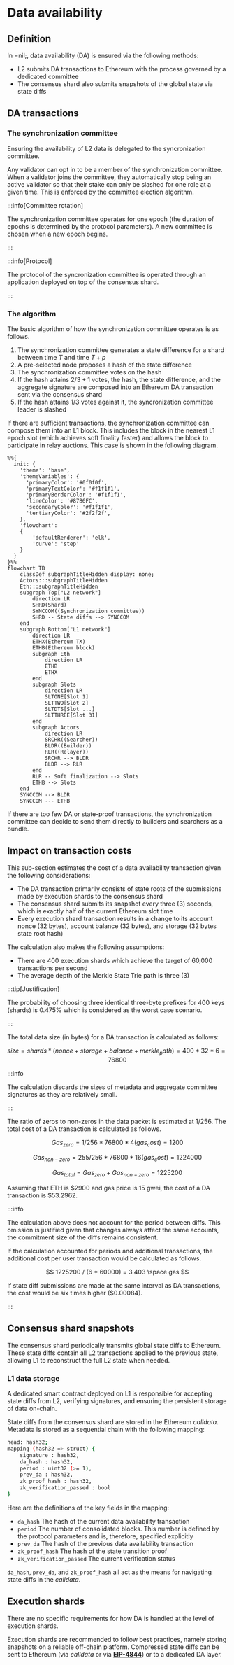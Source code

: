 # Data availability

## Definition

In =nil;, data availability (DA) is ensured via the following methods:

* L2 submits DA transactions to Ethereum with the process governed by a dedicated committee
* The consensus shard also submits snapshots of the global state via state diffs

## DA transactions

### The synchronization committee

Ensuring the availability of L2 data is delegated to the syncronization committee.

Any validator can opt in to be a member of the synchronization committee. When a validator joins the committee, they automatically stop being an active validator so that their stake can only be slashed for one role at a given time. This is enforced by the committee election algorithm.

:::info[Committee rotation]

The synchronization committee operates for one epoch (the duration of epochs is determined by the protocol parameters). A new committee is chosen when a new epoch begins.

:::

:::info[Protocol]

The protocol of the syncronization committee is operated through an application deployed on top of the consensus shard.

:::

### The algorithm

The basic algorithm of how the synchronization committee operates is as follows.

1. The synchronization committee generates a state difference for a shard between time $T$ and time $T + p$
2. A pre-selected node proposes a hash of the state difference
3. The synchronization committee votes on the hash
4. If the hash attains $2/3 + 1$ votes, the hash, the state difference, and the aggregate signature are composed into an Ethereum DA transaction sent via the consensus shard
5. If the hash attains $1/3$ votes against it, the syncronization committee leader is slashed

If there are sufficient transactions, the synchronization committee can compose them into an L1 block. This includes the block in the nearest L1 epoch slot (which achieves soft finality faster) and allows the block to participate in relay auctions. This case is shown in the following diagram.

```mermaid
%%{
  init: {
    'theme': 'base',
    'themeVariables': {
      'primaryColor': '#0f0f0f',
      'primaryTextColor': '#f1f1f1',
      'primaryBorderColor': '#f1f1f1',
      'lineColor': '#87B6FC',
      'secondaryColor': '#f1f1f1',
      'tertiaryColor': '#2f2f2f',
    },
    'flowchart':
    {
        'defaultRenderer': 'elk',
        'curve': 'step'
    }
  }
}%%
flowchart TB
    classDef subgraphTitleHidden display: none;
    Actors:::subgraphTitleHidden
    Eth:::subgraphTitleHidden
    subgraph Top["L2 network"]
        direction LR
        SHRD(Shard)
        SYNCCOM((Synchronization committee))
        SHRD -- State diffs --> SYNCCOM
    end
    subgraph Bottom["L1 network"]
        direction LR
        ETHX(Ethereum TX)
        ETHB(Ethereum block)
        subgraph Eth
            direction LR
            ETHB
            ETHX
        end
        subgraph Slots
            direction LR
            SLTONE[Slot 1]
            SLTTWO[Slot 2]
            SLTDTS[Slot ...]
            SLTTHREE[Slot 31]
        end
        subgraph Actors
            direction LR
            SRCHR((Searcher))
            BLDR((Builder))
            RLR((Relayer))
            SRCHR --> BLDR
            BLDR --> RLR
        end
        RLR -- Soft finalization --> Slots
        ETHB --> Slots 
    end
    SYNCCOM --> BLDR
    SYNCCOM --- ETHB
```

If there are too few DA or state-proof transactions, the synchronization committee can decide to send them directly to builders and searchers as a bundle.

## Impact on transaction costs

This sub-section estimates the cost of a data availability transaction given the following considerations:

* The DA transaction primarily consists of state roots of the submissions made by execution shards to the consensus shard
* The consensus shard submits its snapshot every three (3) seconds, which is exactly half of the current Ethereum slot time
* Every execution shard transaction results in a change to its account nonce (32 bytes), account balance (32 bytes), and storage (32 bytes state root hash)

The calculation also makes the following assumptions:

* There are 400 execution shards which achieve the target of 60,000 transactions per second
* The average depth of the Merkle State Trie path is three (3)

:::tip[Justification]

The probability of choosing three identical three-byte prefixes for 400 keys (shards) is 0.475% which is considered as the worst case scenario.

:::

The total data size (in bytes) for a DA transaction is calculated as follows:

$$
size = shards * (nonce + storage + balance + merkle_path) = 400 * 32 * 6 = 76800
$$

:::info

The calculation discards the sizes of metadata and aggregate committee signatures as they are relatively small.

:::

The ratio of zeros to non-zeros in the data packet is estimated at $1/256$. The total cost of a DA transaction is calculated as follows.

$$
Gas_{zero} = 1 / 256 * 76800 * 4(gas_cost) = 1200
$$

$$
Gas_{non-zero} = 255 / 256 * 76800 * 16(gas_cost) = 1224000
$$

$$
Gas_{total} = Gas_{zero} + Gas_{non-zero} = 1225200
$$

Assuming that ETH is \$2900 and gas price is 15 gwei, the cost of a DA transaction is \$53.2962.

:::info

The calculation above does not account for the period between diffs. This omission is justified given that changes always affect the same accounts, the commitment size of the diffs remains consistent.

If the calculation accounted for periods and additional transactions, the additional cost per user transaction would be calculated as follows.

$$
1225200 / (6 * 60000) = 3.403 \space gas
$$

If state diff submissions are made at the same interval as DA transactions, the cost would be six times higher ($0.00084).

:::

## Consensus shard snapshots

The consensus shard periodically transmits global state diffs to Ethereum. These state diffs contain all L2 transactions applied to the previous state, allowing L1 to reconstruct the full L2 state when needed.

### L1 data storage

A dedicated smart contract deployed on L1 is responsible for accepting state diffs from L2, verifying signatures, and ensuring the persistent storage of data on-chain. 

State diffs from the consensus shard are stored in the Ethereum *calldata*. Metadata is stored as a sequential chain with the following mapping:

```bash
head: hash32;
mapping (hash32 => struct) {
    signature : hash32,
    da_hash : hash32,
    period : uint32 (>= 1),
    prev_da : hash32,
    zk_proof_hash : hash32,
    zk_verification_passed : bool
}
```

Here are the definitions of the key fields in the mapping:

* `da_hash` The hash of the current data availability transaction
* `period` The number of consolidated blocks. This number is defined by the protocol parameters and is, therefore, specified explicitly
* `prev_da` The hash of the previous data availability transaction
* `zk_proof_hash` The hash of the state transition proof
* `zk_verification_passed` The current verification status

`da_hash`, `prev_da`, and `zk_proof_hash` all act as the means for navigating state diffs in the *calldata*.

## Execution shards

There are no specific requirements for how DA is handled at the level of execution shards.

Execution shards are recommended to follow best practices, namely storing snapshots on a reliable off-chain platform. Compressed state diffs can be sent to Ethereum (via *calldata* or via [**EIP-4844**](https://www.eip4844.com/)) or to a dedicated DA layer.